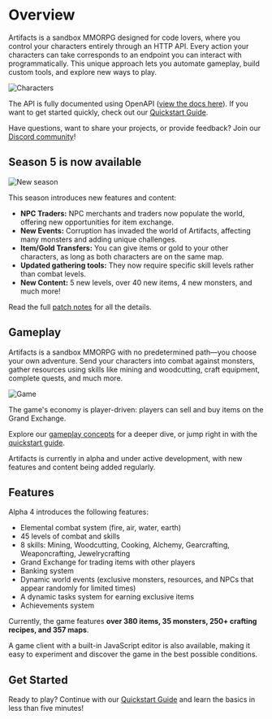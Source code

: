 
# Overview

Artifacts is a sandbox MMORPG designed for code lovers, where you control your characters entirely through an HTTP API. Every action your characters can take corresponds to an endpoint you can interact with programmatically. This unique approach lets you automate gameplay, build custom tools, and explore new ways to play.

![Characters](https://artifactsmmo.com/images/docs/characters.png)

The API is fully documented using OpenAPI ([view the docs here](https://api.artifactsmmo.com/docs/#/)).
If you want to get started quickly, check out our [Quickstart Guide](/quickstart/introduction).

<Cards>
  <Card title="Quickstart" href="/quickstart/introduction" />
  <Card title="Game Concepts" href="/concepts/actions" />
  <Card title="Game Client" href="https://artifactsmmo.com/client" />
  <Card title="API Docs" href="https://api.artifactsmmo.com/docs/#/" />
  <Card title="Discord" href="https://discord.com/invite/prEBQ8a6Vs" />
  <Card title="Support Us" href="https://www.paypal.com/donate/?hosted_button_id=H65954RZKKEJW" />
</Cards>

Have questions, want to share your projects, or provide feedback? Join our [Discord community](https://discord.gg/prEBQ8a6Vs)!

## Season 5 is now available

![New season](https://artifactsmmo.com/images/docs/season_msg_s5.png)

This season introduces new features and content:
- **NPC Traders:** NPC merchants and traders now populate the world, offering new opportunities for item exchange.
- **New Events:** Corruption has invaded the world of Artifacts, affecting many monsters and adding unique challenges.
- **Item/Gold Transfers:** You can give items or gold to your other characters, as long as both characters are on the same map.
- **Updated gathering tools:** They now require specific skill levels rather than combat levels.
- **New Content:** 5 new levels, over 40 new items, 4 new monsters, and much more!

Read the full [patch notes](https://docs.artifactsmmo.com/resources/updates) for all the details.

## Gameplay

Artifacts is a sandbox MMORPG with no predetermined path—you choose your own adventure. Send your characters into combat against monsters, gather resources using skills like mining and woodcutting, craft equipment, complete quests, and much more.

![Game](https://artifactsmmo.com/images/docs/scgame1.png)

The game's economy is player-driven: players can sell and buy items on the Grand Exchange.

Explore our [gameplay concepts](/concepts/actions) for a deeper dive, or jump right in with the [quickstart guide](/quickstart/introduction).

Artifacts is currently in alpha and under active development, with new features and content being added regularly.

## Features

Alpha 4 introduces the following features:
- Elemental combat system (fire, air, water, earth)
- 45 levels of combat and skills
- 8 skills: Mining, Woodcutting, Cooking, Alchemy, Gearcrafting, Weaponcrafting, Jewelrycrafting
- Grand Exchange for trading items with other players
- Banking system
- Dynamic world events (exclusive monsters, resources, and NPCs that appear randomly for limited times)
- A dynamic tasks system for earning exclusive items
- Achievements system

Currently, the game features **over 380 items, 35 monsters, 250+ crafting recipes, and 357 maps**.

A game client with a built-in JavaScript editor is also available, making it easy to experiment and discover the game in the best possible conditions.

## Get Started

Ready to play? Continue with our [Quickstart Guide](/quickstart/introduction) and learn the basics in less than five minutes!
